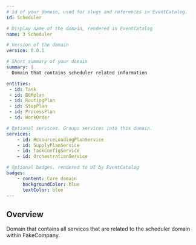```yaml
---
# id of your domain, used for slugs and references in EventCatalog.
id: Scheduler

# Display name of the domain, rendered in EventCatalog
name: 3 Scheduler

# Version of the domain
version: 0.0.1

# Short summary of your domain
summary: |
  Domain that contains scheduler related information

entities: 
 - id: Task
 - id: BOMplan
 - id: RoutingPlan
 - id: StepPlan
 - id: ProcessPlan
 - id: WorkOrder

# Optional services. Groups services into this domain.
services:
    - id: ResourceLoadingPlanService
    - id: SupplyPlanService
    - id: TaskConfigService
    - id: OrchestrationService

# Optional badges, rendered to UI by EventCatalog
badges:
    - content: Core domain
      backgroundColor: blue
      textColor: blue
---
```


## Overview

Domain that contains all services that are related to the scheduler domain within FakeCompany.


